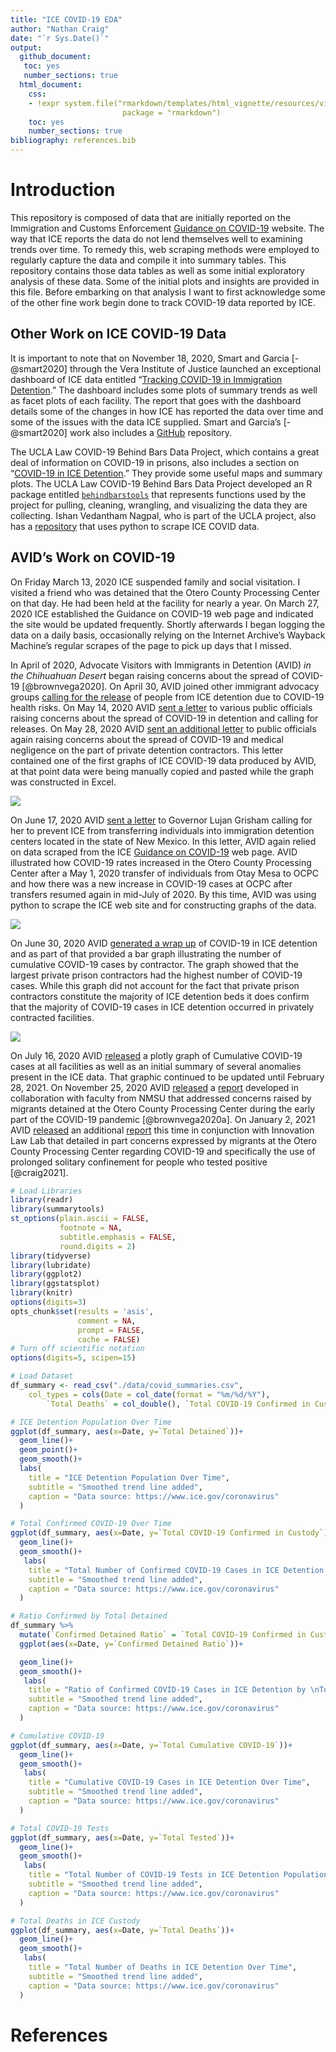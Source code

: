 ```yaml
---
title: "ICE COVID-19 EDA"
author: "Nathan Craig"
date: "`r Sys.Date()`"
output:
  github_document:
   toc: yes
   number_sections: true
  html_document:
    css:
    - !expr system.file("rmarkdown/templates/html_vignette/resources/vignette.css",
                         package = "rmarkdown")
    toc: yes
    number_sections: true
bibliography: references.bib
---
```


# Introduction

This repository is composed of data that are initially reported on the Immigration and Customs Enforcement [Guidance on COVID-19](https://www.ice.gov/coronavirus) website. The way that ICE reports the data do not lend themselves well to examining trends over time. To remedy this, web scraping methods were employed to regularly capture the data and compile it into summary tables. This repository contains those data tables as well as some initial exploratory analysis of these data. Some of the initial plots and insights are provided in this file. Before embarking on that analysis I want to first acknowledge some of the other fine work begin done to track COVID-19 data reported by ICE.

## Other Work on ICE COVID-19 Data

It is important to note that on November 18, 2020, Smart and Garcia [-\@smart2020] through the Vera Institute of Justice launched an exceptional dashboard of ICE data entitled "[Tracking COVID-19 in Immigration Detention](https://www.vera.org/tracking-covid-19-in-immigration-detention)." The dashboard includes some plots of summary trends as well as facet plots of each facility. The report that goes with the dashboard details some of the changes in how ICE has reported the data over time and some of the issues with the data ICE supplied. Smart and Garcia's [-\@smart2020] work also includes a [GitHub](https://github.com/vera-institute/ice-detention-covid) repository.

The UCLA Law COVID-19 Behind Bars Data Project, which contains a great deal of information on COVID-19 in prisons, also includes a section on "[COVID-19 in ICE Detention](https://uclacovidbehindbars.org/ice)." They provide some useful maps and summary plots. The UCLA Law COVID-19 Behind Bars Data Project developed an R package entitled [`behindbarstools`](https://github.com/uclalawcovid19behindbars/behindbarstools) that represents functions used by the project for pulling, cleaning, wrangling, and visualizing the data they are collecting. Ishan Vedantham Nagpal, who is part of the UCLA project, also has a [repository](https://github.com/ivnagpal/ICE-COVID19) that uses python to scrape ICE COVID data.

## AVID's Work on COVID-19

On Friday March 13, 2020 ICE suspended family and social visitation. I visited a friend who was detained that the Otero County Processing Center on that day. He had been held at the facility for nearly a year. On March 27, 2020 ICE established the Guidance on COVID-19 web page and indicated the site would be updated frequently. Shortly afterwards I began logging the data on a daily basis, occasionally relying on the Internet Archive's Wayback Machine's regular scrapes of the page to pick up days that I missed.

In April of 2020, Advocate Visitors with Immigrants in Detention (AVID) *in the Chihuahuan Desert* began raising concerns about the spread of COVID-19 [\@brownvega2020]. On April 30, AVID joined other immigrant advocacy groups [calling for the release](https://avid.chihuahuan.org/2020/04/30/community-groups-call-for-the-release-of-all-people-in-detention/) of people from ICE detention due to COVID-19 health risks. On May 14, 2020 AVID [sent a letter](https://avid.chihuahuan.org/2020/05/14/call-to-immediately-address-impending-public-health-care-disaster-of-ice-detention-in-new-mexico-and-el-paso-tx/) to various public officials raising concerns about the spread of COVID-19 in detention and calling for releases. On May 28, 2020 AVID [sent an additional letter](https://avid.chihuahuan.org/2020/05/28/continued-negligence-by-ice-and-private-contractors-requires-the-immediate-release-of-those-held-in-ice-detention-in-nm-and-el-paso-tx/) to public officials again raising concerns about the spread of COVID-19 and medical negligence on the part of private detention contractors. This letter contained one of the first graphs of ICE COVID-19 data produced by AVID, at that point data were being manually copied and pasted while the graph was constructed in Excel.

[![](images/2021-04-23%2019_00_22-AVID_Letter_NM_El_Paso_5-26-2020_Redacted.pdf%20%E2%80%94%20Mozilla%20Firefox.jpg)](https://avid.chihuahuan.org/2020/05/28/continued-negligence-by-ice-and-private-contractors-requires-the-immediate-release-of-those-held-in-ice-detention-in-nm-and-el-paso-tx/)

On June 17, 2020 AVID [sent a letter](https://i2.wp.com/avid.chihuahuan.org/wp-content/uploads/sites/4/2020/06/ICE-COVID-19-Cases-OCPC-6-15-2020.png?resize=1024%2C710&ssl=1) to Governor Lujan Grisham calling for her to prevent ICE from transferring individuals into immigration detention centers located in the state of New Mexico. In this letter, AVID again relied on data scraped from the ICE [Guidance on COVID-19](https://www.ice.gov/coronavirus) web page. AVID illustrated how COVID-19 rates increased in the Otero County Processing Center after a May 1, 2020 transfer of individuals from Otay Mesa to OCPC and how there was a new increase in COVID-19 cases at OCPC after transfers resumed again in mid-July of 2020. By this time, AVID was using python to scrape the ICE web site and for constructing graphs of the data.

[![](https://i2.wp.com/avid.chihuahuan.org/wp-content/uploads/sites/4/2020/06/ICE-COVID-19-Cases-OCPC-6-15-2020.png?resize=1024%252C710&ssl=1)](https://avid.chihuahuan.org/2020/06/17/tell-lujan-grisham-to-end-ice-detention-transfers-in-nm/)

On June 30, 2020 AVID [generated a wrap up](https://avid.chihuahuan.org/2020/06/30/covid-19-in-ice-detention-by-the-numbers-june-wrap-up/) of COVID-19 in ICE detention and as part of that provided a bar graph illustrating the number of cumulative COVID-19 cases by contractor. The graph showed that the largest private prison contractors had the highest number of COVID-19 cases. While this graph did not account for the fact that private prison contractors constitute the majority of ICE detention beds it does confirm that the majority of COVID-19 cases in ICE detention occurred in privately contracted facilities.

[![](https://i0.wp.com/avid.chihuahuan.org/wp-content/uploads/sites/4/2020/06/COVID-19-Cases-by-Contractor-06-27-2020-1.png?ssl=1)](https://avid.chihuahuan.org/2020/06/30/covid-19-in-ice-detention-by-the-numbers-june-wrap-up/)

On July 16, 2020 AVID [released](https://avid.chihuahuan.org/2020/07/16/cumulative-covid-19-cases-in-ice-detention/) a plotly graph of Cumulative COVID-19 cases at all facilities as well as an initial summary of several anomalies present in the ICE data. That graphic continued to be updated until February 28, 2021. On November 25, 2020 AVID [released](https://avid.chihuahuan.org/2020/11/25/pains-and-profits-of-immigration-imprisonment/) a [report](https://deptofgov.nmsu.edu/AVID-NSF-REU-Report-Final-Version-25-November-2020.pdf) developed in collaboration with faculty from NMSU that addressed concerns raised by migrants detained at the Otero County Processing Center during the early part of the COVID-19 pandemic [\@brownvega2020a]. On January 2, 2021 AVID [released](https://avid.chihuahuan.org/2021/01/02/process-by-torment/) an additional [report](https://avid.chihuahuan.org/wp-content/uploads/sites/4/2021/01/Process_by_Torment.pdf) this time in conjunction with Innovation Law Lab that detailed in part concerns expressed by migrants at the Otero County Processing Center regarding COVID-19 and specifically the use of prolonged solitary confinement for people who tested positive [\@craig2021].

```r
# Load Libraries
library(readr)
library(summarytools)
st_options(plain.ascii = FALSE,
           footnote = NA,
           subtitle.emphasis = FALSE,
           round.digits = 2)
library(tidyverse)
library(lubridate)
library(ggplot2)
library(ggstatsplot)
library(knitr)
options(digits=3)
opts_chunk$set(results = 'asis',
               comment = NA,
               prompt = FALSE,
               cache = FALSE)
# Turn off scientific notation
options(digits=5, scipen=15)

```

```r
# Load Dataset
df_summary <- read_csv("./data/covid_summaries.csv", 
    col_types = cols(Date = col_date(format = "%m/%d/%Y"), 
        `Total Deaths` = col_double(), `Total COVID-19 Confirmed in Custody` = col_double()))
```

```r

# ICE Detention Population Over Time
ggplot(df_summary, aes(x=Date, y=`Total Detained`))+
  geom_line()+
  geom_point()+
  geom_smooth()+
  labs(
    title = "ICE Detention Population Over Time",
    subtitle = "Smoothed trend line added",
    caption = "Data source: https://www.ice.gov/coronavirus"
  )

```

```r
# Total Confirmed COVID-19 Over Time
ggplot(df_summary, aes(x=Date, y=`Total COVID-19 Confirmed in Custody`))+
  geom_line()+
  geom_smooth()+
   labs(
    title = "Total Number of Confirmed COVID-19 Cases in ICE Detention Over Time",
    subtitle = "Smoothed trend line added",
    caption = "Data source: https://www.ice.gov/coronavirus"
  )

```

```r
# Ratio Confirmed by Total Detained
df_summary %>% 
  mutate(`Confirmed Detained Ratio` = `Total COVID-19 Confirmed in Custody`/`Total Detained`) %>%
  ggplot(aes(x=Date, y=`Confirmed Detained Ratio`))+

  geom_line()+
  geom_smooth()+
   labs(
    title = "Ratio of Confirmed COVID-19 Cases in ICE Detention by \nTotal ICE Detention Population Over Time",
    subtitle = "Smoothed trend line added",
    caption = "Data source: https://www.ice.gov/coronavirus"
  )

```

```r
# Cumulative COVID-19
ggplot(df_summary, aes(x=Date, y=`Total Cumulative COVID-19`))+
  geom_line()+
  geom_smooth()+
   labs(
    title = "Cumulative COVID-19 Cases in ICE Detention Over Time",
    subtitle = "Smoothed trend line added",
    caption = "Data source: https://www.ice.gov/coronavirus"
  )

```

```r
# Total COVID-19 Tests
ggplot(df_summary, aes(x=Date, y=`Total Tested`))+
  geom_line()+
  geom_smooth()+
   labs(
    title = "Total Number of COVID-19 Tests in ICE Detention Population Over Time",
    subtitle = "Smoothed trend line added",
    caption = "Data source: https://www.ice.gov/coronavirus"
  )

```

```r
# Total Deaths in ICE Custody
ggplot(df_summary, aes(x=Date, y=`Total Deaths`))+
  geom_line()+
  geom_smooth()+
   labs(
    title = "Total Number of Deaths in ICE Detention Over Time",
    subtitle = "Smoothed trend line added",
    caption = "Data source: https://www.ice.gov/coronavirus"
  )
```

# References
